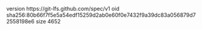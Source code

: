 version https://git-lfs.github.com/spec/v1
oid sha256:80b66f7f5e5a54edf15259d2ab0e60f0e7432f9a39dc83a056879d72558198e6
size 4652
